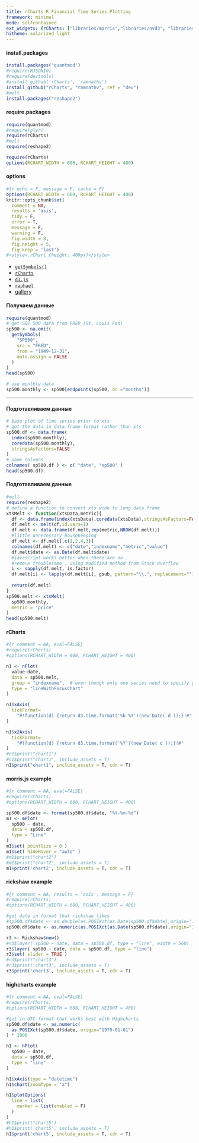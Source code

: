 ```yaml
---
title: rCharts R Financial Time Series Plotting
framework: minimal
mode: selfcontained
ext_widgets: {rCharts: ["libraries/morris","libraries/nvd3", "libraries/polycharts", "libraries/highcharts","libraries/xcharts", "libraries/rickshaw"]}
hitheme: solarized_light
---
```


#### install.packages

```r
install.packages('quantmod')
#require(RJSONIO)
#require(devtools)
#install_github('rCharts', 'ramnathv')
install_github("rCharts", "ramnathv", ref = "dev")
#melt
install.packages("reshape2")
```

#### require.packages
```r
require(quantmod)
#require(plyr)
require(rCharts)
#melt
require(reshape2)
```

```r
require(rCharts)
options(RCHART_WIDTH = 600, RCHART_HEIGHT = 400)
```


#### options
```r
#{r echo = F, message = F, cache = F}
options(RCHART_WIDTH = 600, RCHART_HEIGHT = 400)
knitr::opts_chunk$set(
  comment = NA,
  results = 'asis',
  tidy = F,
  error = T,
  message = F,
  warning = F,
  fig.width = 8,
  fig.height = 5,
  fig.keep = 'last')
#<style>.rChart {height: 400px}</style>
```

* [`getSymbols()`](https://r-forge.r-project.org/scm/viewvc.php/pkg/R/getSymbols.R?root=quantmod&view=log)
* [`rCharts`](http://rcharts.github.io/site)
* [`d3.js`](http://d3js.org)
* [`raphael`](http://raphaeljs.com)
* [gallery](http://rcharts.github.io/site/gallery.html)


#### Получаем данные
```r
require(quantmod)
# get S&P 500 data from FRED (St. Louis Fed)
sp500 <- na.omit( 
  getSymbols(
    "SP500",
    src = "FRED",
    from = "1949-12-31",
    auto.assign = FALSE
  )
)
head(sp500)

# use monthly data
sp500.monthly <- sp500[endpoints(sp500, on ="months")]
```
---

#### Подготавливаем данные
```r
# base plot of time series prior to xts
# get the data in data.frame format rather than xts
sp500.df <- data.frame(
  index(sp500.monthly),
  coredata(sp500.monthly),
  stringsAsFactors=FALSE
)
# name columns
colnames( sp500.df ) <- c( "date", "sp500" )
head(sp500.df)
```

#### Подготавливаем данные
```r
#melt
require(reshape2)
# define a function to convert xts wide to long data.frame
xtsMelt <- function(xtsData,metric){
  df <- data.frame(index(xtsData),coredata(xtsData),stringsAsFactors=FALSE)
  df.melt <- melt(df,id.vars=1)
  df.melt <- data.frame(df.melt,rep(metric,NROW(df.melt)))
  #little unnecessary housekeeping
  df.melt <- df.melt[,c(1,2,4,3)]
  colnames(df.melt) <- c("date","indexname","metric","value")
  df.melt$date <- as.Date(df.melt$date)
  #javascript works better when there are no .
  #remove troublesome . using modified method from Stack Overflow
  i <- sapply(df.melt, is.factor)
  df.melt[i] <- lapply(df.melt[i], gsub, pattern="\\.", replacement="")
  
  return(df.melt)
}
sp500.melt <- xtsMelt(
  sp500.monthly,
  metric = "price"
)
head(sp500.melt)
```

#### rCharts
```r
#{r comment = NA, eval=FALSE}
#require(rCharts)
#options(RCHART_WIDTH = 600, RCHART_HEIGHT = 400)

n1 <- nPlot(
  value~date,
  data = sp500.melt,
  group = "indexname",  # even though only one series need to specify group
  type = "lineWithFocusChart"
)

n1$xAxis(
  tickFormat=
    "#!function(d) {return d3.time.format('%b %Y')(new Date( d ));}!#"
)

n1$x2Axis(
  tickFormat=
    "#!function(d) {return d3.time.format('%Y')(new Date( d ));}!#"
)
#n1$print("chart1")
#n1$print("chart1", include_assets = T)
n1$print("chart1", include_assets = T, cdn = T)
```

#### morris.js example
```r
#{r comment = NA, eval=FALSE}
#require(rCharts)
#options(RCHART_WIDTH = 600, RCHART_HEIGHT = 400)

sp500.df$date <- format(sp500.df$date, "%Y-%m-%d")
m1 <- mPlot(
  sp500 ~ date,
  data = sp500.df,
  type = "Line"
)
m1$set( pointSize = 0 )
m1$set( hideHover = "auto" )
#m1$print("chart2")
#m1$print("chart2", include_assets = T)
m1$print('chart2', include_assets = T, cdn = T)
```

#### rickshaw example
```r
#{r comment = NA, results = 'asis', message = F}
#require(rCharts)
#options(RCHART_WIDTH = 600, RCHART_HEIGHT = 400)

#get date in format that rickshaw likes
#sp500.df$date <- as.double(as.POSIXct(as.Date(sp500.df$date),origin="1970-01-01"))
sp500.df$date <- as.numeric(as.POSIXct(as.Date(sp500.df$date),origin="1970-01-01"))

r3 <- Rickshaw$new()
#r3$layer( sp500 ~ date, data = sp500.df, type = "line", width = 560)
r3$layer( sp500 ~ date, data = sp500.df, type = "line")
r3$set( slider = TRUE )
#r3$print("chart3")
#r3$print('chart3', include_assets = T)
r3$print('chart3', include_assets = T, cdn = T)
```

#### highcharts example
```r
#{r comment = NA, eval=FALSE}
#require(rCharts)
#options(RCHART_WIDTH = 600, RCHART_HEIGHT = 400)

#get in UTC format that works best with Highcharts
sp500.df$date <- as.numeric(
  as.POSIXct(sp500.df$date, origin="1970-01-01")
) * 1000

h1 <- hPlot(
  sp500 ~ date,
  data = sp500.df,
  type = "line"
)

h1$xAxis(type = "datetime")
h1$chart(zoomType = "x")

h1$plotOptions(
  line = list(
    marker = list(enabled = F)
  )
)
#h1$print("chart5")
#h1$print('chart5', include_assets = T)
h1$print('chart5', include_assets = T, cdn = T)
```